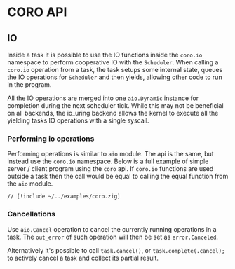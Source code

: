 # CORO API

## IO

Inside a task it is possible to use the IO functions inside the `coro.io` namespace to perform cooperative
IO with the `Scheduler`. When calling a `coro.io` operation from a task, the task setups some internal state,
queues the IO operations for `Scheduler` and then yields, allowing other code to run in the program.

All the IO operations are merged into one `aio.Dynamic` instance for completion during the next scheduler tick.
While this may not be beneficial on all backends, the io_uring backend allows the kernel to execute all
the yielding tasks IO operations with a single syscall.

### Performing io operations

Performing operations is similar to `aio` module. The api is the same, but instead use the `coro.io` namespace.
Below is a full example of simple server / client program using the `coro` api. If `coro.io` functions are used
outside a task then the call would be equal to calling the equal function from the `aio` module.

```zig
// [!include ~/../examples/coro.zig]
```

### Cancellations

Use `aio.Cancel` operation to cancel the currently running operations in a task.
The `out_error` of such operation will then be set as `error.Canceled`.

Alternatively it's possible to call `task.cancel()`, or `task.complete(.cancel);` to actively cancel a task and collect its partial result.
